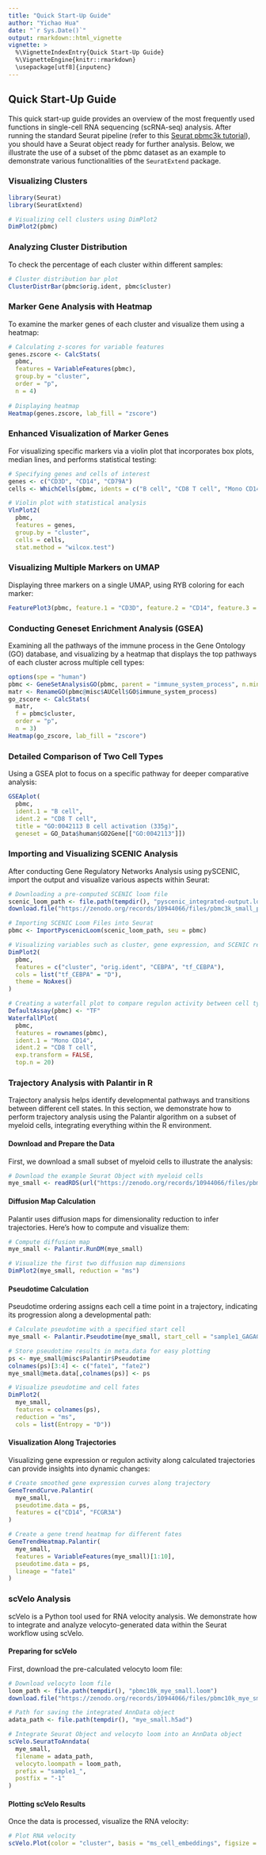 ```yaml
---
title: "Quick Start-Up Guide"
author: "Yichao Hua"
date: "`r Sys.Date()`"
output: rmarkdown::html_vignette
vignette: >
  %\VignetteIndexEntry{Quick Start-Up Guide}
  %\VignetteEngine{knitr::rmarkdown}
  \usepackage[utf8]{inputenc}
---
```


## Quick Start-Up Guide {#quick-start-up-guide}

This quick start-up guide provides an overview of the most frequently used functions in single-cell RNA sequencing (scRNA-seq) analysis. After running the standard Seurat pipeline (refer to this [Seurat pbmc3k tutorial](https://satijalab.org/seurat/articles/pbmc3k_tutorial)), you should have a Seurat object ready for further analysis. Below, we illustrate the use of a subset of the pbmc dataset as an example to demonstrate various functionalities of the `SeuratExtend` package.

### Visualizing Clusters

```r
library(Seurat)
library(SeuratExtend)

# Visualizing cell clusters using DimPlot2
DimPlot2(pbmc)
```

### Analyzing Cluster Distribution

To check the percentage of each cluster within different samples:

```r
# Cluster distribution bar plot
ClusterDistrBar(pbmc$orig.ident, pbmc$cluster)
```

### Marker Gene Analysis with Heatmap

To examine the marker genes of each cluster and visualize them using a heatmap:

```r
# Calculating z-scores for variable features
genes.zscore <- CalcStats(
  pbmc,
  features = VariableFeatures(pbmc),
  group.by = "cluster",
  order = "p",
  n = 4)
  
# Displaying heatmap
Heatmap(genes.zscore, lab_fill = "zscore")
```

### Enhanced Visualization of Marker Genes

For visualizing specific markers via a violin plot that incorporates box plots, median lines, and performs statistical testing:

```r
# Specifying genes and cells of interest
genes <- c("CD3D", "CD14", "CD79A")
cells <- WhichCells(pbmc, idents = c("B cell", "CD8 T cell", "Mono CD14"))

# Violin plot with statistical analysis
VlnPlot2(
  pbmc,
  features = genes,
  group.by = "cluster",
  cells = cells,
  stat.method = "wilcox.test")
```

### Visualizing Multiple Markers on UMAP

Displaying three markers on a single UMAP, using RYB coloring for each marker:

```r
FeaturePlot3(pbmc, feature.1 = "CD3D", feature.2 = "CD14", feature.3 = "CD79A")
```

### Conducting Geneset Enrichment Analysis (GSEA)

Examining all the pathways of the immune process in the Gene Ontology (GO) database, and visualizing by a heatmap that displays the top pathways of each cluster across multiple cell types:

```r
options(spe = "human")
pbmc <- GeneSetAnalysisGO(pbmc, parent = "immune_system_process", n.min = 5)
matr <- RenameGO(pbmc@misc$AUCell$GO$immune_system_process)
go_zscore <- CalcStats(
  matr,
  f = pbmc$cluster,
  order = "p",
  n = 3)
Heatmap(go_zscore, lab_fill = "zscore")
```

### Detailed Comparison of Two Cell Types

Using a GSEA plot to focus on a specific pathway for deeper comparative analysis:

```r
GSEAplot(
  pbmc,
  ident.1 = "B cell",
  ident.2 = "CD8 T cell",
  title = "GO:0042113 B cell activation (335g)",
  geneset = GO_Data$human$GO2Gene[["GO:0042113"]])
```

### Importing and Visualizing SCENIC Analysis

After conducting Gene Regulatory Networks Analysis using pySCENIC, import the output and visualize various aspects within Seurat:

```r
# Downloading a pre-computed SCENIC loom file
scenic_loom_path <- file.path(tempdir(), "pyscenic_integrated-output.loom")
download.file("https://zenodo.org/records/10944066/files/pbmc3k_small_pyscenic_integrated-output.loom", scenic_loom_path)

# Importing SCENIC Loom Files into Seurat
pbmc <- ImportPyscenicLoom(scenic_loom_path, seu = pbmc)

# Visualizing variables such as cluster, gene expression, and SCENIC regulon activity with customized colors
DimPlot2(
  pbmc,
  features = c("cluster", "orig.ident", "CEBPA", "tf_CEBPA"),
  cols = list("tf_CEBPA" = "D"),
  theme = NoAxes()
)
```

```r
# Creating a waterfall plot to compare regulon activity between cell types
DefaultAssay(pbmc) <- "TF"
WaterfallPlot(
  pbmc,
  features = rownames(pbmc),
  ident.1 = "Mono CD14",
  ident.2 = "CD8 T cell",
  exp.transform = FALSE,
  top.n = 20)
```

### Trajectory Analysis with Palantir in R

Trajectory analysis helps identify developmental pathways and transitions between different cell states. In this section, we demonstrate how to perform trajectory analysis using the Palantir algorithm on a subset of myeloid cells, integrating everything within the R environment.

#### Download and Prepare the Data

First, we download a small subset of myeloid cells to illustrate the analysis:

```r
# Download the example Seurat Object with myeloid cells
mye_small <- readRDS(url("https://zenodo.org/records/10944066/files/pbmc10k_mye_small_velocyto.rds", "rb"))
```

#### Diffusion Map Calculation

Palantir uses diffusion maps for dimensionality reduction to infer trajectories. Here's how to compute and visualize them:

```r
# Compute diffusion map
mye_small <- Palantir.RunDM(mye_small)

# Visualize the first two diffusion map dimensions
DimPlot2(mye_small, reduction = "ms")
```

#### Pseudotime Calculation

Pseudotime ordering assigns each cell a time point in a trajectory, indicating its progression along a developmental path:

```r
# Calculate pseudotime with a specified start cell
mye_small <- Palantir.Pseudotime(mye_small, start_cell = "sample1_GAGAGGTAGCAGTACG-1")

# Store pseudotime results in meta.data for easy plotting
ps <- mye_small@misc$Palantir$Pseudotime
colnames(ps)[3:4] <- c("fate1", "fate2")
mye_small@meta.data[,colnames(ps)] <- ps

# Visualize pseudotime and cell fates
DimPlot2(
  mye_small,
  features = colnames(ps),
  reduction = "ms",
  cols = list(Entropy = "D"))
```

#### Visualization Along Trajectories

Visualizing gene expression or regulon activity along calculated trajectories can provide insights into dynamic changes:

```r
# Create smoothed gene expression curves along trajectory
GeneTrendCurve.Palantir(
  mye_small,
  pseudotime.data = ps,
  features = c("CD14", "FCGR3A")
)
```

```r
# Create a gene trend heatmap for different fates
GeneTrendHeatmap.Palantir(
  mye_small,
  features = VariableFeatures(mye_small)[1:10],
  pseudotime.data = ps,
  lineage = "fate1"
)
```

### scVelo Analysis

scVelo is a Python tool used for RNA velocity analysis. We demonstrate how to integrate and analyze velocyto-generated data within the Seurat workflow using scVelo.

#### Preparing for scVelo

First, download the pre-calculated velocyto loom file:

```r
# Download velocyto loom file
loom_path <- file.path(tempdir(), "pbmc10k_mye_small.loom")
download.file("https://zenodo.org/records/10944066/files/pbmc10k_mye_small.loom", loom_path)

# Path for saving the integrated AnnData object
adata_path <- file.path(tempdir(), "mye_small.h5ad")

# Integrate Seurat Object and velocyto loom into an AnnData object
scVelo.SeuratToAnndata(
  mye_small,
  filename = adata_path,
  velocyto.loompath = loom_path,
  prefix = "sample1_",
  postfix = "-1"
)
```

#### Plotting scVelo Results

Once the data is processed, visualize the RNA velocity:

```r
# Plot RNA velocity
scVelo.Plot(color = "cluster", basis = "ms_cell_embeddings", figsize = c(5,4))
```
